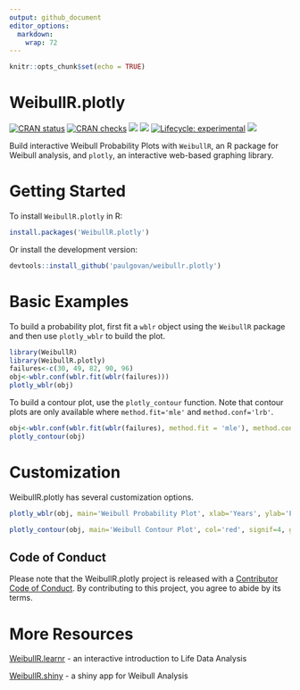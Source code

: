 ```yaml
---
output: github_document
editor_options: 
  markdown: 
    wrap: 72
---
```


```r
knitr::opts_chunk$set(echo = TRUE)
```

# WeibullR.plotly

<!-- badges: start -->

[![CRAN
status](https://www.r-pkg.org/badges/version/WeibullR.plotly)](https://CRAN.R-project.org/package=WeibullR.plotly)
[![CRAN
checks](https://badges.cranchecks.info/summary/WeibullR.plotly.svg)](https://cran.r-project.org/web/checks/check_results_WeibullR.plotly.html)
[![](http://cranlogs.r-pkg.org/badges/last-month/WeibullR.plotly)](https://cran.r-project.org/package=WeibullR.plotly)
[![](http://cranlogs.r-pkg.org/badges/grand-total/WeibullR.plotly)](https://cran.r-project.org/package=WeibullR.plotly)
[![Lifecycle:
experimental](https://img.shields.io/badge/lifecycle-experimental-orange.svg)](https://lifecycle.r-lib.org/articles/stages.html#experimental)
[![](https://img.shields.io/badge/doi-10.32614/CRAN.package.WeibullR.plotly-green.svg)](https://doi.org/10.32614/CRAN.package.WeibullR.plotly)

<!-- badges: end -->

Build interactive Weibull Probability Plots with `WeibullR`, an R
package for Weibull analysis, and `plotly`, an interactive web-based
graphing library.

# Getting Started

To install `WeibullR.plotly` in R:

```r
install.packages('WeibullR.plotly')
```

Or install the development version:

```r
devtools::install_github('paulgovan/weibullr.plotly')
```

# Basic Examples

To build a probability plot, first fit a `wblr` object using the
`WeibullR` package and then use `plotly_wblr` to build the plot.

```r
library(WeibullR)
library(WeibullR.plotly)
failures<-c(30, 49, 82, 90, 96)
obj<-wblr.conf(wblr.fit(wblr(failures)))
plotly_wblr(obj)
```

To build a contour plot, use the `plotly_contour` function. Note that
contour plots are only available where `method.fit='mle'` and
`method.conf='lrb'`.

```r
obj<-wblr.conf(wblr.fit(wblr(failures), method.fit = 'mle'), method.conf = 'lrb')
plotly_contour(obj)
```

# Customization

WeibullR.plotly has several customization options.

```r
plotly_wblr(obj, main='Weibull Probability Plot', xlab='Years', ylab='Failure Probability', confCol='blue', signif=4, grid=FALSE)
```

```r
plotly_contour(obj, main='Weibull Contour Plot', col='red', signif=4, grid=FALSE)
```

## Code of Conduct

Please note that the WeibullR.plotly project is released with a
[Contributor Code of
Conduct](https://github.com/paulgovan/WeibullR.plotly/blob/f919aeb72a1d4dd3a64e55221eb1ae214b3480f5/CODE_OF_CONDUCT.md).
By contributing to this project, you agree to abide by its terms.

# More Resources

[WeibullR.learnr](https://paulgovan.github.io/WeibullR.learnr/) - an interactive introduction to Life Data Analysis

[WeibullR.shiny](https://paulgovan.github.io/WeibullR.shiny/) - a shiny app for Weibull Analysis
